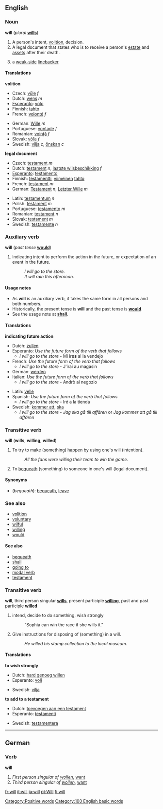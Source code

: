 {{See|Will}}
==English==

{{rank|said|would|been|47|will|no|them|when}}

===Noun===
'''will''' (''plural'' '''[[wills]]''')

#<!--DefA-->A person's intent, [[volition]], decision.
#<!--DefB-->A legal document that states who is to receive a person's [[estate]] and [[asset]]s after their death.
#{{fb}} a [[weak side|weak-side]] [[linebacker]]

====Translations====
<!--DefA-->'''volition'''
{{top}}
*Czech: [[vůle]] ''f''
*Dutch: [[wens]] ''m''
*[[Esperanto]]: [[volo]]
*Finnish: [[tahto]]
*French: [[volonté]] ''f''
{{mid}}
*German: [[Wille]] ''m''
*Portuguese: [[vontade]] ''f''
*Romanian: [[voinţă]] ''f''
*Slovak: [[vôľa]] ''f''
*Swedish: [[vilja]] ''c'', [[önskan]] ''c''
{{bottom}}

<!--DefB-->'''legal document'''
{{top}}
*Czech: [[testament#Czech|testament]] ''m''
*Dutch: [[testament]] ''n'', [[laatste wilsbeschikking]] ''f''
*[[Esperanto]]: [[testamento#Esperanto|testamento]]
*Finnish: [[testamentti]], [[viimeinen]] [[tahto]]
*French: [[testament#French|testament]] ''m''
*German: [[Testament]] ''n'', [[Letzter Wille]] ''m''
{{mid}}
*Latin:  [[testamentum]] ''n''
*Polish: [[testament#Polish|testament]] ''m''
*Portuguese: [[testamento#Portuguese|testamento]] ''m''
*Romanian: [[testament#Romanian|testament]] ''n''
*Slovak: [[testament#Slovak|testament]] ''m''
*Swedish: [[testamente]] ''n''

{{bottom}}

===Auxiliary verb===
'''will''' (''past tense'' '''[[would]]''')

#<!--DefC-->Indicating intent to perform the action in the future, or expectation of an event in the future.
#:''I will go to the store.''
#:''It will rain this afternoon.''
<!--There are actually many more meanings as an auxiliary verb.-->

====Usage notes====
*As '''will''' is an auxiliary verb, it takes the same form in all persons and both numbers.
*Historically, the present tense is '''will''' and the past tense is '''[[would]]'''.
*See the usage note at '''[[shall]]'''.

====Translations====

<!--DefC-->'''indicating future action'''
{{top}}
*Dutch: [[zullen]]
*Esperanto: ''Use the future form of the verb that follows''
**''I will go to the store'' - Mi ir'''os''' al la vendejo
*French: ''Use the future form of the verb that follows''
**''I will go to the store'' - J'irai au magasin
*German: [[werden]]
*Italian: ''Use the future form of the verb that follows''
**''I will go to the store'' - Andrò al negozio
{{mid}}
*Latin: [[velle]]
*Spanish: ''Use the future form of the verb that follows''
**''I will go to the store'' - Iré a la tienda
*Swedish: [[kommer att]], [[ska]]
**''I will go to the store'' - ''Jag ska gå till affären'' or ''Jag kommer att gå till affären''
{{bottom}}

===Transitive verb===
'''will''' ('''wills''', '''willing''', '''willed''')
#<!--DefD-->To try to make (something) happen by using one's will (intention).
#:''All the fans were willing their team to win the game.''
#<!--DefE-->To [[bequeath]] (something) to someone in one's will (legal document).

====Synonyms====
*<!--DefE-->(''bequeath''): [[bequeath]], [[leave]]

===See also===
*[[volition]]
*[[voluntary]]
*[[wilful]]
*[[willing]]
*[[would]]

====See also====
*[[bequeath]]
*[[shall]]
*[[going to]]
*[[modal verb]]
*[[testament]]


===Transitive verb===
'''will''', third person singular '''[[wills]]''', present participle '''[[willing]]''', past and past participle '''[[willed]]'''

#<!--DefF--> intend, decide to do something, wish strongly
#: "Sophia can win the race if she wills it."
#<!--DefG--> Give instructions for disposing of (something) in a will.
#:''He willed his stamp collection to the local museum.''

====Translations====
<!--DefF--> '''to wish strongly'''
{{top}}
*Dutch: [[hard genoeg willen]]
*Esperanto: [[voli]]
{{mid}}
*Swedish: [[vilja]]
{{bottom}}

<!--DefG--> '''to add to a testament'''
{{top}}
*Dutch: [[toevoegen aan een testament]]
*Esperanto: [[testamenti]]
{{mid}}
*Swedish: [[testamentera]]
{{bottom}}

[[Category:Positive words]]

----
==German==
===Verb===
'''will'''

#<!--DefH--> ''First person singular of [[wollen]]'', [[want]]
#<!--DefI--> ''Third person singular of [[wollen]]'', [[want]]

[[Category:100 English basic words]]

[[fr:will]]
[[it:will]]
[[ja:will]]
[[pt:Will]]
[[fi:will]]